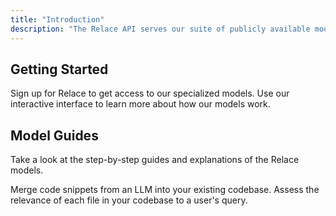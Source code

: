 ```yaml
---
title: "Introduction"
description: "The Relace API serves our suite of publicly available models for code generation. "
---
```


## Getting Started

<CardGroup cols="2">
  <Card title="Make an Account" icon="user-plus" iconType="regular" href="https://app.relace.ai">
    Sign up for Relace to get access to our specialized models.
  </Card>
  <Card title="Try the Playground" icon="circle-check" href="https://app.relace.ai/playground/instant-apply">
    Use our interactive interface to learn more about how our models work.
  </Card>
</CardGroup>

## Model Guides

Take a look at the step-by-step guides and explanations of the Relace models.

<CardGroup cols="2">
  <Card title="Instant Apply" icon="merge" href="https://docs.relace.ai/hi">
    Merge code snippets from an LLM into your existing codebase.
  </Card>
  <Card title="Code Reranker" icon="arrow-down-1-9" href="https://demo.relace.ai/code-reranker-docs">
    Assess the relevance of each file in your codebase to a user's query.
  </Card>
  <Card title="New Card" icon="sparkles">
    
  </Card>
</CardGroup>